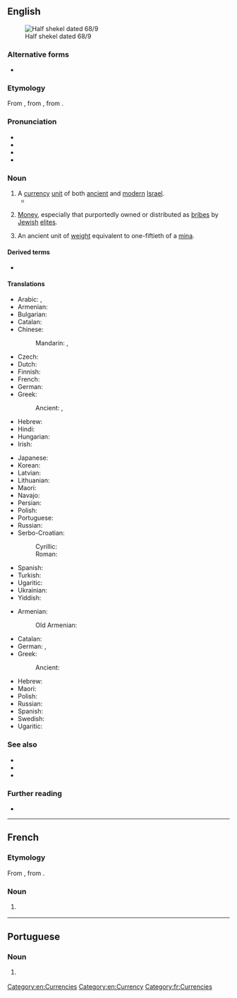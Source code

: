 ==English==
{{was wotd|2006|November|22}}
[[File:Half_Shekel.jpg|thumb|Half shekel dated 68/9 {{CE}}]]

===Alternative forms===
* {{alter|en|sheqel}}

===Etymology===
From {{bor|en|he|שֶׁקֶל||shekel|tr=shékel}}, from {{m|he|שָׁקַל|tr=shakál||to [[weigh]]}}, from {{der|en|akk|𒂆|tr=šiqlu}}.

===Pronunciation===
* {{IPA|en|/ˈʃɛkəl/}}
* {{audio|en|en-us-shekel.ogg|Audio (US)}}
* {{rhymes|en|ɛkəl}}
* {{hyphenation|en|shek|el}}

===Noun===
{{en-noun|s|shekalim}}

# A [[currency]] [[unit]] of both [[ancient]] and [[modern]] [[Israel]].
#* {{quote-book|1=en|year=1887|author=H. Rider Haggard|authorlink=H. Rider Haggard|title=She: A History of Adventure|url=http://www.gutenberg.org/files/3155/3155-0.txt|passage="Beauty is naught to him, because there are lips more honey-sweet; and wealth is naught, because others can weigh him down with heavier '''shekels'''; and fame is naught, because there have been greater men than he."}}
# {{lb|en|slang|often|antisemitic}} [[money|Money]], especially that purportedly owned or distributed as [[bribe]]s by [[Jewish]] [[elites]].
# {{lb|en|historical}} An ancient unit of [[weight]] equivalent to one-fiftieth of a [[mina]].

====Derived terms====
* {{l|en|new shekel}}

====Translations====
{{trans-top|currency unit in Israel}}
* Arabic: {{t|ar|شِيكِل|m|tr=šekel}}, {{t|ar|شِيكِل|m}}
* Armenian: {{t+|hy|շեկել}}
* Bulgarian: {{t|bg|ше́кел|m|sc=Cyrl}}
* Catalan: {{t+|ca|xéquel|m}}
* Chinese:
*: Mandarin: {{t|cmn|錫克爾|sc=Hani}}, {{t|cmn|锡克尔|tr=xíkè'ěr|sc=Hani}}
* Czech: {{t|cs|šekel|m}}
* Dutch: {{t+|nl|sjekel|m}}
* Finnish: {{t+|fi|sekeli}}
* French: {{t+|fr|shekel|m}}
* German: {{t+|de|Schekel|m}}
* Greek:
*: Ancient: {{t|grc|σίγλος|m}}, {{t|grc|σίκλος|m}}
* Hebrew: {{t+|he|שֶׁקֶל|m|tr=shékel}}
* Hindi: {{t|hi|शेकेल}}
* Hungarian: {{t+|hu|sékel}}
* Irish: {{t|ga|seiceal|m}}
{{trans-mid}}
* Japanese: {{t|ja|シェケル|tr=shekeru}}
* Korean: {{t|ko|셰켈}}
* Latvian: {{t|lv|šekelis|m}}
* Lithuanian: {{t|lt|šekelis|m}}
* Maori: {{t|mi|hekere}}
* Navajo: {{t|nv|Ízrel bi-shékʼel ániidí}}
* Persian: {{t+|fa|شکل|tr=šekel|sc=fa-Arab}}
* Polish: {{t+|pl|szekel|m}}
* Portuguese: {{t|pt|shekel|m}}
* Russian: {{t+|ru|ше́кель|m}}
* Serbo-Croatian:
*: Cyrillic: {{t|sh|шекел|m|sc=Cyrl}}
*: Roman: {{t+|sh|šekel|m}}
* Spanish: {{t|es|séquel|m}}
* Turkish: {{t+|tr|şekel}}
* Ugaritic: {{t|uga|𐎘𐎖𐎍}}
* Ukrainian: {{t|uk|ше́кель|m}}
* Yiddish: {{t|yi|שעקעל|m}}
{{trans-bottom}}

{{trans-top|ancient unit of weight}}
* Armenian: {{t+|hy|սիկղ}}
*: Old Armenian: {{t|xcl|սիկղ}}
* Catalan: {{t|ca|sicle|m}}
* German: {{t+|de|Schekel|m}}, {{t+|de|Sekel|m}}
* Greek:
*: Ancient: {{t|grc|σίγλος|m}}
{{trans-mid}}
* Hebrew: {{t+|he|שקל|m|tr=shekel}}
* Maori: {{t|mi|hekere}}
* Polish: {{t+|pl|sykl|m}}
* Russian: {{t+|ru|сикль|m}}
* Spanish: {{t+|es|siclo|m}}
* Swedish: {{t+|sv|sikel|c}}
* Ugaritic: {{t|uga|𐎘𐎖𐎍}}
{{trans-bottom}}

===See also===
* {{l|en|agora}}
* {{l|en|ILS}}
* {{l|en|NIS}}

===Further reading===
* {{pedia}}

[[Category:en:Currencies]]
[[Category:en:Currency]]

----

==French==

===Etymology===
From {{etyl|he|fr}} {{m|he|שֶׁקֶל||shekel|tr=shékel}}, from {{m|he|שָׁקַל|tr=shakál||to [[weigh]]}}.

===Noun===
{{fr-noun|m}}

# {{l|en|shekel}} {{gloss|unit of currency}}

[[Category:fr:Currencies]]

----

==Portuguese==

===Noun===
{{pt-noun|m|s}}

# {{l|en|sheqel}} {{gloss|currency unit in Israel}}